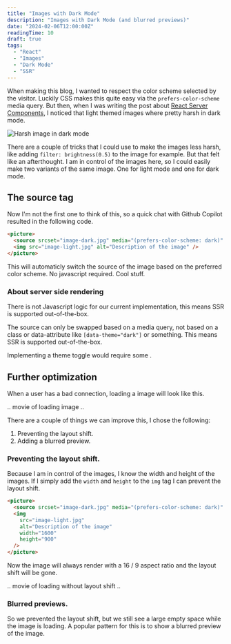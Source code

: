 ```yaml
---
title: "Images with Dark Mode"
description: "Images with Dark Mode (and blurred previews)"
date: "2024-02-06T12:00:00Z"
readingTime: 10
draft: true
tags:
  - "React"
  - "Images"
  - "Dark Mode"
  - "SSR"
---
```


When making this blog, I wanted to respect the color scheme selected by the visitor. Luckily CSS makes this quite easy via the `prefers-color-scheme` media query. But then, when I was writing the post about [React Server Components](/blog/react-server-components), I noticed that light themed images where pretty harsh in dark mode.

<Image
  className="rounded"
  src="/images/harsh-image.png"
  alt="Harsh image in dark mode"
  priority
  width={2216}
  height={1338}
/>

There are a couple of tricks that I could use to make the images less harsh, like adding `filter: brightness(0.5)` to the image for example. But that felt like an afterthought. I am in control of the images here, so I could easily make two variants of the same image. One for light mode and one for dark mode.

## The source tag

Now I'm not the first one to think of this, so a quick chat with Github Copilot resulted in the following code.

```html
<picture>
  <source srcset="image-dark.jpg" media="(prefers-color-scheme: dark)" />
  <img src="image-light.jpg" alt="Description of the image" />
</picture>
```

This will automaticly switch the source of the image based on the preferred color scheme. No javascript required. Cool stuff.

### About server side rendering

There is not Javascript logic for our current implementation, this means SSR is supported out-of-the-box.

The source can only be swapped based on a media query, not based on a class or data-attribute like `[data-theme="dark"]` or something.
This means SSR is supported out-of-the-box.

Implementing a theme toggle would require some .

## Further optimization

When a user has a bad connection, loading a image will look like this.

.. movie of loading image ..

There are a couple of things we can improve this, I chose the following:

1. Preventing the layout shift.
2. Adding a blurred preview.

### Preventing the layout shift.

Because I am in control of the images, I know the width and height of the images. If I simply add the `width` and `height` to the `img` tag I can prevent the layout shift.

```html
<picture>
  <source srcset="image-dark.jpg" media="(prefers-color-scheme: dark)" />
  <img
    src="image-light.jpg"
    alt="Description of the image"
    width="1600"
    height="900"
  />
</picture>
```

Now the image will always render with a 16 / 9 aspect ratio and the layout shift will be gone.

.. movie of loading without layout shift ..

### Blurred previews.

So we prevented the layout shift, but we still see a large empty space while the image is loading. A popular pattern for this is to show a blurred preview of the image.
